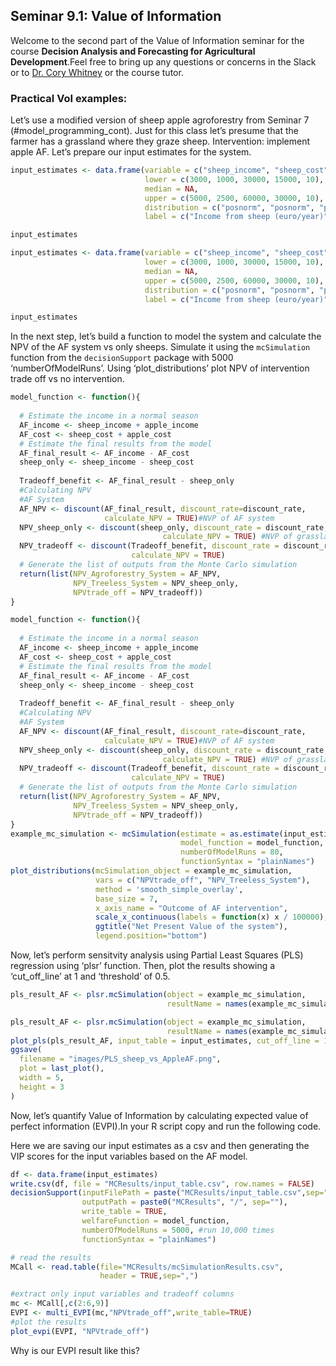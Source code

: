 ## Seminar 9.1: Value of Information {#voi_1} 
<!-- reference with [Models](#value_of_information_seminar_part2) -->

Welcome to the second part of the Value of Information seminar for the course **Decision Analysis and Forecasting for Agricultural Development**.Feel free to bring up any questions or concerns in the Slack or to [Dr. Cory Whitney](mailto:cory.whitney@uni-bonn.de?subject=[Seminar_4]%20Decision%20Analysis%20Lecture) or the course tutor.

### Practical VoI examples:

Let's use a modified version of sheep apple agroforestry from Seminar 7 (#model_programming_cont). Just for this class let's presume that the farmer has a grassland where they graze sheep. Intervention: implement apple AF. Let's prepare our input estimates for the system.

```r
input_estimates <- data.frame(variable = c("sheep_income", "sheep_cost","apple_income", "apple_cost", "discount_rate"),
                              lower = c(3000, 1000, 30000, 15000, 10),
                              median = NA,
                              upper = c(5000, 2500, 60000, 30000, 10),
                              distribution = c("posnorm", "posnorm", "posnorm", "posnorm", "const"),
                              label = c("Income from sheep (euro/year)", "Cost of sheep (euro/year)", "Income from apple (euro/year)", "Cost of apple (euro/year)", "Discount Rate"))

input_estimates
```

```r
input_estimates <- data.frame(variable = c("sheep_income", "sheep_cost","apple_income", "apple_cost", "discount_rate"),
                              lower = c(3000, 1000, 30000, 15000, 10),
                              median = NA,
                              upper = c(5000, 2500, 60000, 30000, 10),
                              distribution = c("posnorm", "posnorm", "posnorm", "posnorm", "const"),
                              label = c("Income from sheep (euro/year)", "Cost of sheep (euro/year)", "Income from apple (euro/year)", "Cost of apple (euro/year)", "Discount Rate"))

input_estimates
```

In the next step, let's build a function to model the system and calculate the NPV of the AF system vs only sheeps. Simulate it using the `mcSimulation` function from the `decisionSupport` package with 5000 'numberOfModelRuns'. Using 'plot_distributions' plot NPV of intervention trade off vs no intervention.

```r
model_function <- function(){
  
  # Estimate the income in a normal season
  AF_income <- sheep_income + apple_income
  AF_cost <- sheep_cost + apple_cost
  # Estimate the final results from the model
  AF_final_result <- AF_income - AF_cost
  sheep_only <- sheep_income - sheep_cost
  
  Tradeoff_benefit <- AF_final_result - sheep_only
  #Calculating NPV
  #AF System
  AF_NPV <- discount(AF_final_result, discount_rate=discount_rate,
                     calculate_NPV = TRUE)#NVP of AF system
  NPV_sheep_only <- discount(sheep_only, discount_rate = discount_rate,
                                  calculate_NPV = TRUE) #NVP of grassland
  NPV_tradeoff <- discount(Tradeoff_benefit, discount_rate = discount_rate,
                           calculate_NPV = TRUE)
  # Generate the list of outputs from the Monte Carlo simulation
  return(list(NPV_Agroforestry_System = AF_NPV,
              NPV_Treeless_System = NPV_sheep_only,
              NPVtrade_off = NPV_tradeoff))
}
```

```r
model_function <- function(){
  
  # Estimate the income in a normal season
  AF_income <- sheep_income + apple_income
  AF_cost <- sheep_cost + apple_cost
  # Estimate the final results from the model
  AF_final_result <- AF_income - AF_cost
  sheep_only <- sheep_income - sheep_cost
  
  Tradeoff_benefit <- AF_final_result - sheep_only
  #Calculating NPV
  #AF System
  AF_NPV <- discount(AF_final_result, discount_rate=discount_rate,
                     calculate_NPV = TRUE)#NVP of AF system
  NPV_sheep_only <- discount(sheep_only, discount_rate = discount_rate,
                                  calculate_NPV = TRUE) #NVP of grassland
  NPV_tradeoff <- discount(Tradeoff_benefit, discount_rate = discount_rate,
                           calculate_NPV = TRUE)
  # Generate the list of outputs from the Monte Carlo simulation
  return(list(NPV_Agroforestry_System = AF_NPV,
              NPV_Treeless_System = NPV_sheep_only,
              NPVtrade_off = NPV_tradeoff))
}
example_mc_simulation <- mcSimulation(estimate = as.estimate(input_estimates),
                                      model_function = model_function,
                                      numberOfModelRuns = 80,
                                      functionSyntax = "plainNames")
plot_distributions(mcSimulation_object = example_mc_simulation, 
                   vars = c("NPVtrade_off", "NPV_Treeless_System"),
                   method = 'smooth_simple_overlay', 
                   base_size = 7,
                   x_axis_name = "Outcome of AF intervention",
                   scale_x_continuous(labels = function(x) x / 100000),
                   ggtitle("Net Present Value of the system"),
                   legend.position="bottom")
```

Now, let's perform sensitvity analysis using Partial Least Squares (PLS) regression using 'plsr' function. Then, plot the results showing a 'cut_off_line' at 1 and 'threshold' of 0.5.

```r
pls_result_AF <- plsr.mcSimulation(object = example_mc_simulation,
                                   resultName = names(example_mc_simulation$y)[3], ncomp = 1)
```

```r
pls_result_AF <- plsr.mcSimulation(object = example_mc_simulation,
                                   resultName = names(example_mc_simulation$y)[3], ncomp = 1)
plot_pls(pls_result_AF, input_table = input_estimates, cut_off_line = 1, threshold = 0.5)
ggsave(
  filename = "images/PLS_sheep_vs_AppleAF.png",
  plot = last_plot(),
  width = 5, 
  height = 3
)
```

Now, let's quantify Value of Information by calculating expected value of perfect information (EVPI).In your R script copy and run the following code.

Here we are saving our input estimates as a csv and then generating the VIP scores for the input variables based on the AF model.

```r
df <- data.frame(input_estimates)
write.csv(df, file = "MCResults/input_table.csv", row.names = FALSE)
decisionSupport(inputFilePath = paste("MCResults/input_table.csv",sep=""),
                outputPath = paste0("MCResults", "/", sep=""),
                write_table = TRUE,
                welfareFunction = model_function,
                numberOfModelRuns = 5000, #run 10,000 times
                functionSyntax = "plainNames")

# read the results
MCall <- read.table(file="MCResults/mcSimulationResults.csv",
                    header = TRUE,sep=",")

#extract only input variables and tradeoff columns
mc <- MCall[,c(2:6,9)]
EVPI <- multi_EVPI(mc,"NPVtrade_off",write_table=TRUE)
#plot the results
plot_evpi(EVPI, "NPVtrade_off")
```

Why is our EVPI result like this?